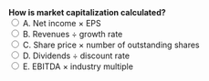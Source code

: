 ::: {.question-block}
<form onsubmit="event.preventDefault(); checkAnswer('module1_mcq_q53')" data-correct-answer="C"> 
  <strong style="display: block;">How is market capitalization calculated?</strong> 
  <label><input type="radio" name="module1_mcq_q53" value="A"> A. Net income × EPS</label><br>
  <label><input type="radio" name="module1_mcq_q53" value="B"> B. Revenues ÷ growth rate</label><br>
  <label><input type="radio" name="module1_mcq_q53" value="C"> C. Share price × number of outstanding shares</label><br>
  <label><input type="radio" name="module1_mcq_q53" value="D"> D. Dividends ÷ discount rate</label><br>
  <label><input type="radio" name="module1_mcq_q53" value="E"> E. EBITDA × industry multiple</label><br>
</form> 

<div id="feedback-module1_mcq_q53" class="feedback" data-status="" style="display:none;"> 
✅ Correct: C. Market capitalization is share price multiplied by shares outstanding. 
</div> 
:::
